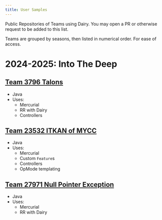 ```yaml
---
title: User Samples
---
```


Public Repositories of Teams using Dairy. You may open a PR or otherwise request
to be added to this list.

Teams are grouped by seasons, then listed in numerical order. For ease of access.

# 2024-2025: Into The Deep

## [Team 3796 Talons](https://github.com/ftcpowerhawks1/3796-IntoTheDepression)
- Java
- Uses:
  - Mercurial
  - RR with Dairy
  - Controllers

## [Team 23532 ITKAN of MYCC](https://github.com/Itkan-of-MYCC/into-the-deep-23532)
- Java
- Uses:
  - Mercurial
  - Custom `Feature`s
  - Controllers
  - OpMode templating

## [Team 27971 Null Pointer Exception](https://github.com/Iris-TheRainbow/27971-IntoTheDeep-Teamcode)
- Java
- Uses:
  - Mercurial
  - RR with Dairy

